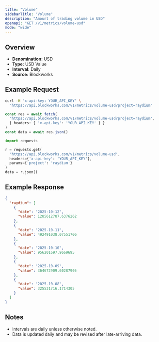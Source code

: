 ```yaml
---
title: "Volume"
sidebarTitle: "Volume"
description: "Amount of trading volume in USD"
openapi: "GET /v1/metrics/volume-usd"
mode: "wide"
---
```


## Overview

- **Denomination:** USD
- **Type:** USD Value
- **Interval:** Daily
- **Source:** Blockworks

## Example Request

<CodeGroup>

```bash cURL
curl -H "x-api-key: YOUR_API_KEY" \
  "https://api.blockworks.com/v1/metrics/volume-usd?project=raydium"
```

```typescript TypeScript
const res = await fetch(
  'https://api.blockworks.com/v1/metrics/volume-usd?project=raydium',
  { headers: { 'x-api-key': 'YOUR_API_KEY' } }
)
const data = await res.json()
```

```python Python
import requests

r = requests.get(
  'https://api.blockworks.com/v1/metrics/volume-usd',
  headers={'x-api-key': 'YOUR_API_KEY'},
  params={'project': 'raydium'}
)
data = r.json()
```

</CodeGroup>

## Example Response

```json
{
  "raydium": [
    {
      "date": "2025-10-12",
      "value": 1285612787.6376262
    },
    {
      "date": "2025-10-11",
      "value": 492491038.07551706
    },
    {
      "date": "2025-10-10",
      "value": 956201697.9669695
    },
    {
      "date": "2025-10-09",
      "value": 364672909.60287905
    },
    {
      "date": "2025-10-08",
      "value": 325531716.1714305
    }
  ]
}
```

## Notes
- Intervals are daily unless otherwise noted.
- Data is updated daily and may be revised after late-arriving data.
